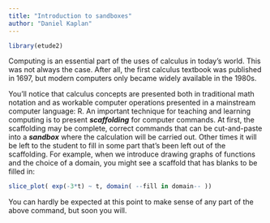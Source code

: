 ```yaml
---
title: "Introduction to sandboxes"
author: "Daniel Kaplan"
---
```


```r
library(etude2)
```

Computing is an essential part of the uses of calculus in today's world. This was not always the case. After all, the first calculus textbook was published in 1697, but modern computers only became widely available in the 1980s. 

You'll notice that calculus concepts are presented both in traditional math notation and as workable computer operations presented in a mainstream computer language: R. An important technique for teaching and learning computing is to present ***scaffolding*** for computer commands. At first, the scaffolding may be complete, correct commands that can be cut-and-paste into a ***sandbox*** where the calculation will be carried out. Other times it will be left to the student to fill in some part that's been left out of the scaffolding. For example, when we introduce drawing graphs of functions and the choice of a domain, you might see a scaffold that has blanks to be filled in:

::: {.scaffolding}
```r
slice_plot( exp(-3*t) ~ t, domain( --fill in domain-- ))
```
:::

You can hardly be expected at this point to make sense of any part of the above command, but soon you will. 
